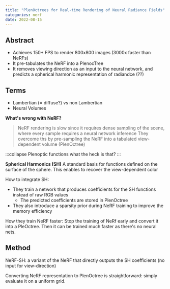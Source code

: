 ```yaml
---
title: "PlenOctrees for Real-time Rendering of Neural Radiance Fields"
categories: nerf
date: 2022-08-15
---
```


## Abstract
- Achieves 150+ FPS to render 800x800 images (3000x faster than NeRFs)
- It pre-tabulates the NeRF into a PlenocTree
- It removes viewing direction as an input to the neural network, and predicts a spherical harmonic representation of radiandce (??)

## Terms
- Lambertian (= diffuse?) vs non Lambertian
- Neural Volumes

**What's wrong with NeRF?**
> NeRF rendering is slow since it requires dense sampling of the scene, where every sample requires a neural network inference
They overcome ths by pre-sampling the NeRF into a tabulated view-dependent volume (PlenOctree)

:::collapse Plenoptic functions
what the heck is that?
:::

**Spherical Harmonics (SH)**
A standard basis for functions defined on the surface of the sphere. This enables to recover the view-dependent color

How to integrate SH:
- They train a network that produces coefficients for the SH functions instead of raw RGB values
  - The predicted coefficients are stored in PlenOctree
- They also introduce a sparsity prior during NeRF training to improve the memory efficiency


How they train NeRF faster:
Stop the training of NeRf early and convert it into a PleOctree. Then it can be trained much faster as there's no neural nets.

## Method
NeRF-SH: a variant of the NeRF that directly outputs the SH coefficients (no input for view-direction)

Converting NeRF representation to PlenOctree is straightforward: simply evaluate it on a uniform grid.